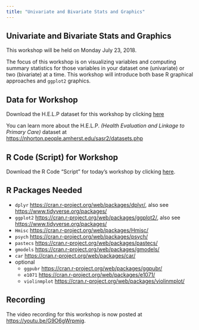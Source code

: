 ```yaml
---
title: "Univariate and Bivariate Stats and Graphics"
---
```


## Univariate and Bivariate Stats and Graphics

This workshop will be held on Monday July 23, 2018.

The focus of this workshop is on visualizing variables and computing summary statistics for those variables in your dataset one (univariate) or two (bivariate) at a time. This workshop will introduce both base R graphical approaches and `ggplot2` graphics.

## Data for Workshop

Download the H.E.L.P dataset for this workshop by clicking [here](https://github.com/melindahiggins2000/RWorkshops_EmorySON/blob/master/help.Rdata?raw=true)

You can learn more about the H.E.L.P. _(Health Evaluation and Linkage to Primary Care)_ dataset at [https://nhorton.people.amherst.edu/sasr2/datasets.php](https://nhorton.people.amherst.edu/sasr2/datasets.php)

## R Code (Script) for Workshop

Download the R Code "Script" for today's workshop by clicking [here](https://github.com/melindahiggins2000/RWorkshops_EmorySON/raw/master/uniBivariate.R).

## R Packages Needed

* `dplyr` [https://cran.r-project.org/web/packages/dplyr/](https://cran.r-project.org/web/packages/dplyr/), also see [https://www.tidyverse.org/packages/](https://www.tidyverse.org/packages/)
* `ggplot2` [https://cran.r-project.org/web/packages/ggplot2/](https://cran.r-project.org/web/packages/ggplot2/), also see [https://www.tidyverse.org/packages/](https://www.tidyverse.org/packages/)
* `Hmisc` [https://cran.r-project.org/web/packages/Hmisc/](https://cran.r-project.org/web/packages/Hmisc/)
* `psych` [https://cran.r-project.org/web/packages/psych/](https://cran.r-project.org/web/packages/psych/)
* `pastecs` [https://cran.r-project.org/web/packages/pastecs/](https://cran.r-project.org/web/packages/pastecs/)
* `gmodels` [https://cran.r-project.org/web/packages/gmodels/](https://cran.r-project.org/web/packages/gmodels/)
* `car` [https://cran.r-project.org/web/packages/car/](https://cran.r-project.org/web/packages/car/)
* optional
    + `ggpubr` [https://cran.r-project.org/web/packages/ggpubr/](https://cran.r-project.org/web/packages/ggpubr/)
    + `e1071` [https://cran.r-project.org/web/packages/e1071/](https://cran.r-project.org/web/packages/e1071/)
    + `violinmplot` [https://cran.r-project.org/web/packages/violinmplot/](https://cran.r-project.org/web/packages/violinmplot/)

## Recording

The video recording for this workshop is now posted at [https://youtu.be/G9O6gWrpmjg](https://youtu.be/G9O6gWrpmjg).






